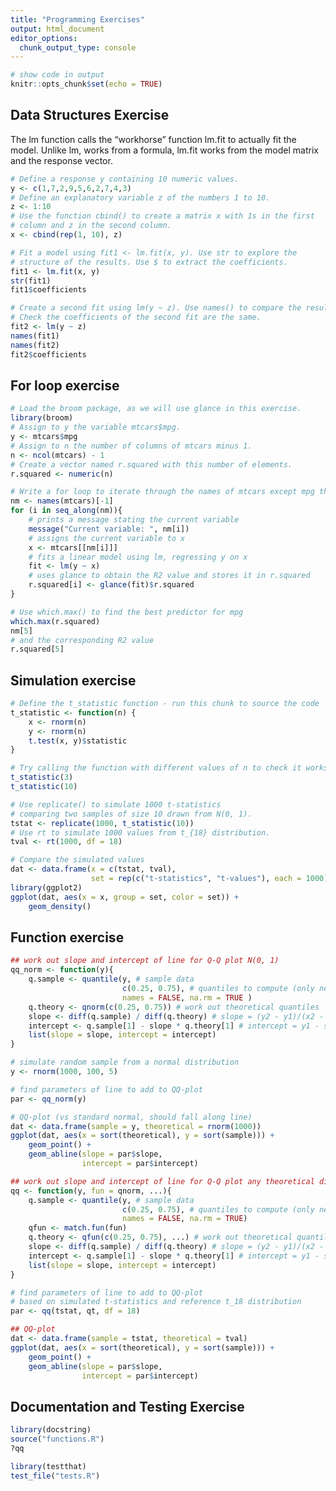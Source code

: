 ```yaml
---
title: "Programming Exercises"
output: html_document
editor_options: 
  chunk_output_type: console
---
```


```r
# show code in output
knitr::opts_chunk$set(echo = TRUE)
```

## Data Structures Exercise

The lm function calls the "workhorse" function lm.fit to actually fit the 
model. Unlike lm, works from a formula, lm.fit works from the model matrix 
and the response vector.

```r
# Define a response y containing 10 numeric values.
y <- c(1,7,2,9,5,6,2,7,4,3)
# Define an explanatory variable z of the numbers 1 to 10.
z <- 1:10
# Use the function cbind() to create a matrix x with 1s in the first 
# column and z in the second column.
x <- cbind(rep(1, 10), z)
```

```r
# Fit a model using fit1 <- lm.fit(x, y). Use str to explore the 
# structure of the results. Use $ to extract the coefficients.
fit1 <- lm.fit(x, y)
str(fit1)
fit1$coefficients
```

```r
# Create a second fit using lm(y ~ z). Use names() to compare the results. 
# Check the coefficients of the second fit are the same.
fit2 <- lm(y ~ z)
names(fit1)
names(fit2)
fit2$coefficients
```

## For loop exercise

```r
# Load the broom package, as we will use glance in this exercise.
library(broom)
# Assign to y the variable mtcars$mpg. 
y <- mtcars$mpg
# Assign to n the number of columns of mtcars minus 1. 
n <- ncol(mtcars) - 1
# Create a vector named r.squared with this number of elements.
r.squared <- numeric(n)
```

```r
# Write a for loop to iterate through the names of mtcars except mpg that
nm <- names(mtcars)[-1]
for (i in seq_along(nm)){
    # prints a message stating the current variable
    message("Current variable: ", nm[i])
    # assigns the current variable to x
    x <- mtcars[[nm[i]]]
    # fits a linear model using lm, regressing y on x
    fit <- lm(y ~ x)
    # uses glance to obtain the R2 value and stores it in r.squared
    r.squared[i] <- glance(fit)$r.squared
}
```

```r
# Use which.max() to find the best predictor for mpg 
which.max(r.squared)
nm[5]
# and the corresponding R2 value
r.squared[5]
```

## Simulation exercise

```r
# Define the t_statistic function - run this chunk to source the code
t_statistic <- function(n) {
    x <- rnorm(n)
    y <- rnorm(n)
    t.test(x, y)$statistic
}
```

```r
# Try calling the function with different values of n to check it works.
t_statistic(3)
t_statistic(10)
```

```r
# Use replicate() to simulate 1000 t-statistics 
# comparing two samples of size 10 drawn from N(0, 1).
tstat <- replicate(1000, t_statistic(10))
# Use rt to simulate 1000 values from t_{18} distribution.
tval <- rt(1000, df = 18)
```

```r
# Compare the simulated values
dat <- data.frame(x = c(tstat, tval), 
                  set = rep(c("t-statistics", "t-values"), each = 1000))
library(ggplot2)
ggplot(dat, aes(x = x, group = set, color = set)) + 
    geom_density()
```

## Function exercise

```r
## work out slope and intercept of line for Q-Q plot N(0, 1)
qq_norm <- function(y){
    q.sample <- quantile(y, # sample data
                         c(0.25, 0.75), # quantiles to compute (only need 2)
                         names = FALSE, na.rm = TRUE )
    q.theory <- qnorm(c(0.25, 0.75)) # work out theoretical quantiles
    slope <- diff(q.sample) / diff(q.theory) # slope = (y2 - y1)/(x2 - x1)
    intercept <- q.sample[1] - slope * q.theory[1] # intercept = y1 - slope*x1
    list(slope = slope, intercept = intercept)
}
```


```r
# simulate random sample from a normal distribution
y <- rnorm(1000, 100, 5)

# find parameters of line to add to QQ-plot
par <- qq_norm(y)

# QQ-plot (vs standard normal, should fall along line)
dat <- data.frame(sample = y, theoretical = rnorm(1000))
ggplot(dat, aes(x = sort(theoretical), y = sort(sample))) +
    geom_point() +
    geom_abline(slope = par$slope,
                intercept = par$intercept)
```

```r
## work out slope and intercept of line for Q-Q plot any theoretical distribution
qq <- function(y, fun = qnorm, ...){
    q.sample <- quantile(y, # sample data
                         c(0.25, 0.75), # quantiles to compute (only need 2)
                         names = FALSE, na.rm = TRUE)
    qfun <- match.fun(fun)
    q.theory <- qfun(c(0.25, 0.75), ...) # work out theoretical quantiles
    slope <- diff(q.sample) / diff(q.theory) # slope = (y2 - y1)/(x2 - x1)
    intercept <- q.sample[1] - slope * q.theory[1] # intercept = y1 - slope*x1
    list(slope = slope, intercept = intercept)
}
```

```r
# find parameters of line to add to QQ-plot
# based on simulated t-statistics and reference t_18 distribution
par <- qq(tstat, qt, df = 18)

## QQ-plot
dat <- data.frame(sample = tstat, theoretical = tval)
ggplot(dat, aes(x = sort(theoretical), y = sort(sample))) +
    geom_point() +
    geom_abline(slope = par$slope,
                intercept = par$intercept)

```

## Documentation and Testing Exercise

```r
library(docstring)
source("functions.R")
?qq
```

```r
library(testthat)
test_file("tests.R")
```
